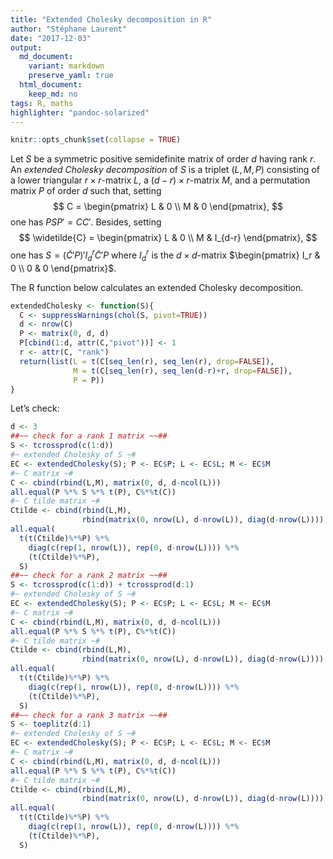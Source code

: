 ```yaml
---
title: "Extended Cholesky decomposition in R"
author: "Stéphane Laurent"
date: "2017-12-03"
output:
  md_document:
    variant: markdown
    preserve_yaml: true
  html_document:
    keep_md: no
tags: R, maths
highlighter: "pandoc-solarized"
---
```


```r
knitr::opts_chunk$set(collapse = TRUE)
```

Let $S$ be a symmetric positive semidefinite matrix of order $d$ having rank $r$. 
An *extended Cholesky decomposition* of $S$ is a triplet $(L,M,P)$ consisting of a lower triangular $r\times r$-matrix $L$, a $(d-r) \times r$-matrix $M$, and a permutation matrix $P$ of order $d$ such that, setting 
$$
C = \begin{pmatrix} L & 0 \\ M & 0 \end{pmatrix},
$$
one has $PSP' = CC'$. Besides, setting
$$
\widetilde{C} = \begin{pmatrix} L & 0 \\ M & I_{d-r} \end{pmatrix},
$$
one has $S={(\widetilde{C}'P)}'I_d^r \widetilde{C}'P$ where $I_d^r$ is the $d\times d$-matrix $\begin{pmatrix} I_r & 0 \\ 0 & 0 \end{pmatrix}$.

The R function below calculates an extended Cholesky decomposition.

```r
extendedCholesky <- function(S){
  C <- suppressWarnings(chol(S, pivot=TRUE))
  d <- nrow(C)
  P <- matrix(0, d, d)
  P[cbind(1:d, attr(C,"pivot"))] <- 1
  r <- attr(C, "rank")
  return(list(L = t(C[seq_len(r), seq_len(r), drop=FALSE]), 
              M = t(C[seq_len(r), seq_len(d-r)+r, drop=FALSE]), 
              P = P))
}
```

Let's check:

```r
d <- 3
##~~ check for a rank 1 matrix ~~##
S <- tcrossprod(c(1:d))
#~ extended Cholesky of S ~#
EC <- extendedCholesky(S); P <- EC$P; L <- EC$L; M <- EC$M
#~ C matrix ~#
C <- cbind(rbind(L,M), matrix(0, d, d-ncol(L)))
all.equal(P %*% S %*% t(P), C%*%t(C))
#~ C tilde matrix ~#
Ctilde <- cbind(rbind(L,M), 
                rbind(matrix(0, nrow(L), d-nrow(L)), diag(d-nrow(L))))
all.equal(
  t(t(Ctilde)%*%P) %*% 
    diag(c(rep(1, nrow(L)), rep(0, d-nrow(L)))) %*% 
    (t(Ctilde)%*%P), 
  S)
##~~ check for a rank 2 matrix ~~##
S <- tcrossprod(c(1:d)) + tcrossprod(d:1)
#~ extended Cholesky of S ~#
EC <- extendedCholesky(S); P <- EC$P; L <- EC$L; M <- EC$M
#~ C matrix ~#
C <- cbind(rbind(L,M), matrix(0, d, d-ncol(L)))
all.equal(P %*% S %*% t(P), C%*%t(C))
#~ C tilde matrix ~#
Ctilde <- cbind(rbind(L,M), 
                rbind(matrix(0, nrow(L), d-nrow(L)), diag(d-nrow(L))))
all.equal(
  t(t(Ctilde)%*%P) %*% 
    diag(c(rep(1, nrow(L)), rep(0, d-nrow(L)))) %*% 
    (t(Ctilde)%*%P), 
  S)
##~~ check for a rank 3 matrix ~~##
S <- toeplitz(d:1)
#~ extended Cholesky of S ~#
EC <- extendedCholesky(S); P <- EC$P; L <- EC$L; M <- EC$M
#~ C matrix ~#
C <- cbind(rbind(L,M), matrix(0, d, d-ncol(L)))
all.equal(P %*% S %*% t(P), C%*%t(C))
#~ C tilde matrix ~#
Ctilde <- cbind(rbind(L,M), 
                rbind(matrix(0, nrow(L), d-nrow(L)), diag(d-nrow(L))))
all.equal(
  t(t(Ctilde)%*%P) %*% 
    diag(c(rep(1, nrow(L)), rep(0, d-nrow(L)))) %*% 
    (t(Ctilde)%*%P), 
  S)
```
